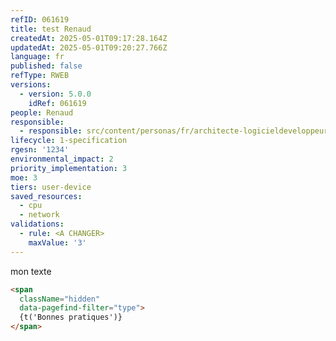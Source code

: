 ```yaml
---
refID: 061619
title: test Renaud
createdAt: 2025-05-01T09:17:28.164Z
updatedAt: 2025-05-01T09:20:27.766Z
language: fr
published: false
refType: RWEB
versions:
  - version: 5.0.0
    idRef: 061619
people: Renaud
responsible:
  - responsible: src/content/personas/fr/architecte-logicieldeveloppeur.mdx
lifecycle: 1-specification
rgesn: '1234'
environmental_impact: 2
priority_implementation: 3
moe: 3
tiers: user-device
saved_resources:
  - cpu
  - network
validations:
  - rule: <A CHANGER>
    maxValue: '3'
---
```


mon texte

```html
<span
  className="hidden"
  data-pagefind-filter="type">
  {t('Bonnes pratiques')}
</span>
```
